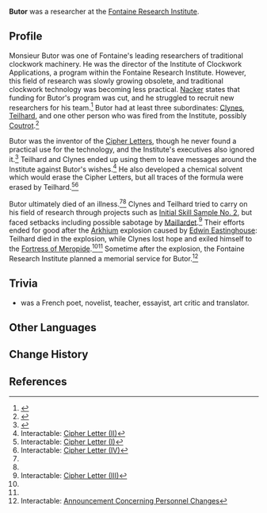 {{Character Infobox
|type             = Mentioned
|image            = 
|realname         = <!-- Optional, if different from in-game name -->
|deceased         = Died of illness
|region           = Fontaine
|affiliation      = Fontaine Research Institute
|title            = 

|ancestry         = <!-- Clan/family -->
|father           = 
|mother           = 
|spouse           = 
|sibling          = 
|child            = 
|relative         = 
}}
'''Butor''' was a researcher at the [[Fontaine Research Institute]].

==Profile==
Monsieur Butor was one of Fontaine's leading researchers of traditional clockwork machinery. He was the director of the Institute of Clockwork Applications, a program within the Fontaine Research Institute. However, this field of research was slowly growing obsolete, and traditional clockwork technology was becoming less practical. [[Nacker]] states that funding for Butor's program was cut, and he struggled to recruit new researchers for his team.<ref>{{Ref/Quest|Go to the Institute of Clockwork Applications and retrieve the Anchor}}</ref> 
Butor had at least three subordinates: [[Clynes]], [[Teilhard]], and one other person who was fired from the Institute, possibly [[Coutrot]].<ref name="Memories">{{Ref/Quest|Scenes from Life in Meropide: Memories}}</ref>

Butor was the inventor of the [[Cipher Letters]], though he never found a practical use for the technology, and the Institute's executives also ignored it.<ref name="EDhaC">{{Ref/Quest|Scenes from Life in Meropide: Every Debt has a Creditor}}</ref> Teilhard and Clynes ended up using them to leave messages around the Institute against Butor's wishes.<ref>Interactable: [[Cipher Letters#Cipher Letter (II)|Cipher Letter (II)]]</ref> He also developed a chemical solvent which would erase the Cipher Letters, but all traces of the formula were erased by Teilhard.<ref>Interactable: [[Cipher Letters#Cipher Letter (I)|Cipher Letter (I)]]</ref><ref name="LetterIV">Interactable: [[Cipher Letters#Cipher Letter (IV)|Cipher Letter (IV)]]</ref>

Butor ultimately died of an illness.<ref name="Memories" /><ref name="EDhaC" /> Clynes and Teilhard tried to carry on his field of research through projects such as [[Initial Skill Sample No. 2]], but faced setbacks including possible sabotage by [[Maillardet]].<ref>Interactable: [[Cipher Letters#Cipher Letter (III)|Cipher Letter (III)]]</ref> Their efforts ended for good after the [[Arkhium]] explosion caused by [[Edwin Eastinghouse]]: Teilhard died in the explosion, while Clynes lost hope and exiled himself to the [[Fortress of Meropide]].<ref name="Memories" /><ref name="LetterIV" /> Sometime after the explosion, the Fontaine Research Institute planned a memorial service for Butor.<ref>Interactable: [[Fontaine Research Institute of Kinetic Energy Engineering Region#Announcement Concerning Personnel Changes|Announcement Concerning Personnel Changes]]</ref>
<!-- 
==Notes==
{{Reflist|note=1}}
-->

==Trivia==
*{{w|Michel Butor}} was a French poet, novelist, teacher, essayist, art critic and translator.

==Other Languages==
{{Other Languages|default_hidden=1
|en      = Butor
|zhs     = 布托尔
|zhs_rm  = Bùtuō'ěr
|zht     = 布托爾
|zht_rm  = Bùtuō'ěr
|ja      = ビュトール
|ja_rm   = Byutooru
|ko      = 뷔토르
|es      = Butor
|fr      = Butor
|ru      = Бутор
|th      = Butor
|vi      = Butor
|de      = Butor
|id      = Butor
|pt      = Butor
|tr      = Butor
|it      = Butor
}}

==Change History==
{{Change History|introduced=4.1}}

==References==
{{Reflist}}